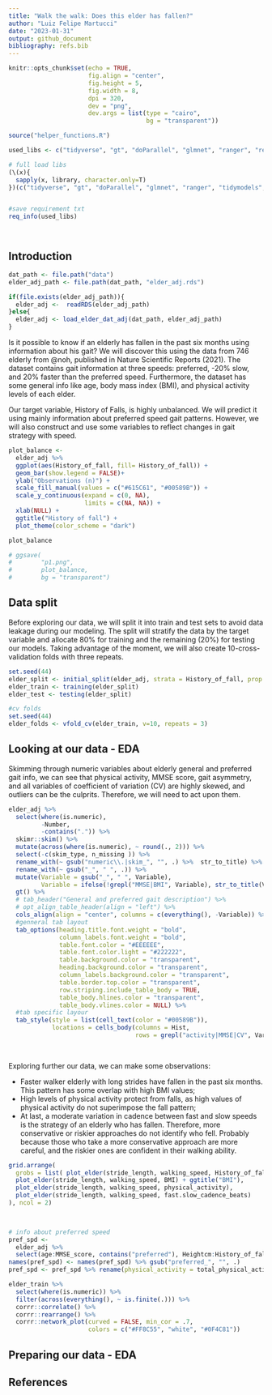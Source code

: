 ```yaml
---
title: "Walk the walk: Does this elder has fallen?"
author: "Luiz Felipe Martucci"
date: "2023-01-31"
output: github_document
bibliography: refs.bib 
---
```


```r
knitr::opts_chunk$set(echo = TRUE,
                      fig.align = "center",
                      fig.height = 5,
                      fig.width = 8,
                      dpi = 320,
                      dev = "png",
                      dev.args = list(type = "cairo",
                                      bg = "transparent"))
```

```r

source("helper_functions.R")

used_libs <- c("tidyverse", "gt", "doParallel", "glmnet", "ranger", "readxl", "tidymodels", "skimr", "gridExtra")

# full load libs
(\(x){
  sapply(x, library, character.only=T)
})(c("tidyverse", "gt", "doParallel", "glmnet", "ranger", "tidymodels", "gridExtra", "felib"))


#save requirement txt
req_info(used_libs)




```


## Introduction

```r

dat_path <- file.path("data")
elder_adj_path <- file.path(dat_path, "elder_adj.rds")

if(file.exists(elder_adj_path)){
  elder_adj <-  readRDS(elder_adj_path)
}else{
  elder_adj <- load_elder_dat_adj(dat_path, elder_adj_path)
}

```

Is it possible to know if an elderly has fallen in the past six months using information about his gait? We will discover this using the data from 746 elderly from @noh, published in Nature Scientific Reports (2021). The dataset contains gait information at three speeds: preferred, -20% slow, and 20% faster than the preferred speed. Furthermore, the dataset has some general info like age, body mass index (BMI), and physical activity levels of each elder.

Our target variable, History of Falls, is highly unbalanced. We will predict it using mainly information about preferred speed gait patterns. However, we will also construct and use some variables to reflect changes in gait strategy with speed. 

```r

plot_balance <-
  elder_adj %>% 
  ggplot(aes(History_of_fall, fill= History_of_fall)) +
  geom_bar(show.legend = FALSE)+
  ylab("Observations (n)") +
  scale_fill_manual(values = c("#615C61", "#00589B")) +
  scale_y_continuous(expand = c(0, NA),
                     limits = c(NA, NA)) +
  xlab(NULL) +
  ggtitle("History of fall") +
  plot_theme(color_scheme = "dark")

plot_balance

# ggsave(
#        "p1.png",
#        plot_balance,
#        bg = "transparent")


```

## Data split
Before exploring our data, we will split it into train and test sets to avoid data leakage during our modeling. The split will stratify the data by the target variable and allocate 80% for training and the remaining (20%) for testing our models. Taking advantage of the moment, we will also create 10-cross-validation folds with three repeats. 

```r
set.seed(44)
elder_split <- initial_split(elder_adj, strata = History_of_fall, prop = .8)
elder_train <- training(elder_split)
elder_test <- testing(elder_split)

#cv folds
set.seed(44)
elder_folds <- vfold_cv(elder_train, v=10, repeats = 3)

```


## Looking at our data - EDA

Skimming through numeric variables about elderly general and preferred gait info, we can see that physical activity,  MMSE score, gait asymmetry, and all variables of coefficient of variation (CV) are highly skewed, and outliers can be the culprits. Therefore, we will need to act upon them.

```r
elder_adj %>% 
  select(where(is.numeric), 
         -Number, 
         -contains(".")) %>% 
  skimr::skim() %>%
  mutate(across(where(is.numeric), ~ round(., 2))) %>% 
  select(-c(skim_type, n_missing )) %>% 
  rename_with(~ gsub("numeric\\.|skim_", "", .) %>%  str_to_title) %>% 
  rename_with(~ gsub("_", " ", .)) %>% 
  mutate(Variable = gsub("_", " ", Variable),
         Variable = ifelse(!grepl("MMSE|BMI", Variable), str_to_title(Variable), Variable)) %>% 
  gt() %>% 
  # tab_header("General and preferred gait description") %>% 
  # opt_align_table_header(align = "left") %>% 
  cols_align(align = "center", columns = c(everything(), -Variable)) %>% 
  #genneral tab layout
  tab_options(heading.title.font.weight = "bold",
              column_labels.font.weight = "bold",
              table.font.color = "#EEEEEE",
              table.font.color.light = "#222222",
              table.background.color = "transparent",
              heading.background.color = "transparent",
              column_labels.background.color = "transparent",
              table.border.top.color = "transparent",
              row.striping.include_table_body = TRUE,
              table_body.hlines.color = "transparent",
              table_body.vlines.color = NULL) %>% 
  #tab specific layour
  tab_style(style = list(cell_text(color = "#00589B")),
            locations = cells_body(columns = Hist,
                                   rows = grepl("activity|MMSE|CV", Variable, ignore.case = TRUE))) 
  
  


```

Exploring further our data, we can make some observations:

* Faster walker elderly with long strides have fallen in the past six months. This pattern has some overlap with high BMI values;
* High levels of physical activity protect from falls, as high values of physical activity do not superimpose the fall pattern;
* At last, a moderate variation in cadence between fast and slow speeds is the strategy of an elderly who has fallen. Therefore, more conservative or riskier approaches do not identify who fell. Probably because those who take a more conservative approach are more careful, and the riskier ones are confident in their walking ability.



```r



grid.arrange(
  grobs = list( plot_elder(stride_length, walking_speed, History_of_fall),
  plot_elder(stride_length, walking_speed, BMI) + ggtitle("BMI"),
  plot_elder(stride_length, walking_speed, physical_activity),
  plot_elder(stride_length, walking_speed, fast.slow_cadence_beats)
), ncol = 2)

               


```




```r
# info about preferred speed
pref_spd <-
  elder_adj %>% 
  select(age:MMSE_score, contains("preferred"), Heightcm:History_of_fall)
names(pref_spd) <- names(pref_spd) %>% gsub("preferred_", "", .)
pref_spd <- pref_spd %>% rename(physical_activity = total_physical_activity_MET_min_week)

elder_train %>% 
  select(where(is.numeric)) %>% 
  filter(across(everything(), ~ is.finite(.))) %>% 
  corrr::correlate() %>% 
  corrr::rearrange() %>% 
  corrr::network_plot(curved = FALSE, min_cor = .7,
                      colors = c("#FF8C55", "white", "#0F4C81"))

```




## Preparing our data - EDA





## References 

<div id="refs"></div>
